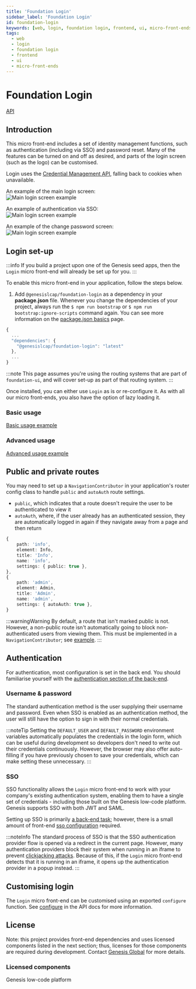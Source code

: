 ```yaml
---
title: 'Foundation Login'
sidebar_label: 'Foundation Login'
id: foundation-login
keywords: [web, login, foundation login, frontend, ui, micro-front-ends]
tags:
  - web
  - login
  - foundation login
  - frontend
  - ui
  - micro-front-ends
---
```


# Foundation Login

[API](./docs/api/index.md)

## Introduction

This micro front-end includes a set of identity management functions, such as authentication (including via SSO) and password reset. Many of the features can be turned on and off as desired, and parts of the login screen (such as the logo) can be customised.

Login uses the [Credential Management API](https://developer.mozilla.org/en-US/docs/Web/API/Credential_Management_API), falling back to cookies when unavailable.

An example of the main login screen: <br/>
![Main login screen example](./docs/img/foundation-login_login-standard.png)

An example of authentication via SSO: <br/>
![Main login screen example](./docs/img/foundation-login_login-sso.png)

<!-- An example of the forgotten password screen: <br/>
![Main login screen example](./docs/img/foundation-login_forgotten-password.png) -->

An example of the change password screen: <br/>
![Main login screen example](./docs/img/foundation-login_change-password.png)

<!-- An example of the request account screen: <br/>
![Main login screen example](./docs/img/foundation-login_request-account.png) -->

## Login set-up

:::info
If you build a project upon one of the Genesis seed apps, then the `Login` micro front-end will already be set up for you.
:::

To enable this micro front-end in your application, follow the steps below.

1. Add `@genesislcap/foundation-login` as a dependency in your **package.json** file. Whenever you change the dependencies of your project, always run the `$ npm run bootstrap` or `$ npm run bootstrap:ignore-scripts` command again. You can see more information on the [package.json basics](../../../web/basics/package-json-basics/) page.

```javascript
{
  ...
  "dependencies": {
    "@genesislcap/foundation-login": "latest"
  },
  ...
}
```

:::note
This page assumes you're using the routing systems that are part of `foundation-ui`, and will cover set-up as part of that routing system.
:::

Once installed, you can either use `Login` as is or re-configure it. As with all our micro front-ends, you also have the option of lazy loading it.

### Basic usage

[Basic usage example](./docs/api/foundation-login.login.md#example)

### Advanced usage

[Advanced usage example](./docs/api/foundation-login.configure.md#example)

## Public and private routes

You may need to set up a `NavigationContributor` in your application's router config class to handle `public` and `autoAuth` route settings.

- `public`, which indicates that a route doesn't require the user to be authenticated to view it
- `autoAuth`, where, if the user already has an authenticated session, they are automatically logged in again if they navigate away from a page and then return

```ts
{
    path: 'info',
    element: Info,
    title: 'Info',
    name: 'info',
    settings: { public: true },
},
{
    path: 'admin',
    element: Admin,
    title: 'Admin',
    name: 'admin',
    settings: { autoAuth: true },
}
```

:::warningWarning
By default, a route that isn't marked public is not. However, a non-public route isn't automatically going to block non-authenticated users from viewing them. This must be implemented in a `NavigationContributor`; see [example](./docs/api/foundation-login.login.md#example).
:::

## Authentication

For authentication, most configuration is set in the back end. You should familiarise yourself with the [authentication section of the back-end](docs/03_server/05_access-control/01_introduction.mdx).

### Username & password

The standard authentication method is the user supplying their username and password. Even when SSO is enabled as an authentication method, the user will still have the option to sign in with their normal credentials.

:::noteTip
Setting the `DEFAULT_USER` and `DEFAULT_PASSWORD` environment variables automatically populates the credentials in the login form, which can be useful during development so developers don't need to write out their credentials continuously. However, the browser may also offer auto-filling if you have previously chosen to save your credentials, which can make setting these unnecessary.
:::

### SSO

SSO functionality allows the `Login` micro front-end to work with your company's existing authentication system, enabling them to have a single set of credentials - including those built on the Genesis low-code platform. Genesis supports SSO with both JWT and SAML.

Setting up SSO is primarily [a back-end task](docs/03_server/05_access-control/04_sso_jwt.mdx); however, there is a small amount of front-end [sso configuration](docs/api/foundation-login.loginconfig.sso.md) required.

:::noteInfo
The standard process of SSO is that the SSO authentication provider flow is opened via a redirect in the current page. However, many authentication providers block their system when running in an iframe to prevent [clickjacking attacks](https://owasp.org/www-community/attacks/Clickjacking). Because of this, if the `Login` micro front-end detects that it is running in an iframe, it opens up the authentication provider in a popup instead.
:::

## Customising login

The `Login` micro front-end can be customised using an exported `configure` function. See [configure](docs/api/foundation-login.configure.md) in the API docs for more information.

## License

Note: this project provides front-end dependencies and uses licensed components listed in the next section; thus, licenses for those components are required during development. Contact [Genesis Global](https://genesis.global/contact-us/) for more details.

### Licensed components
Genesis low-code platform

